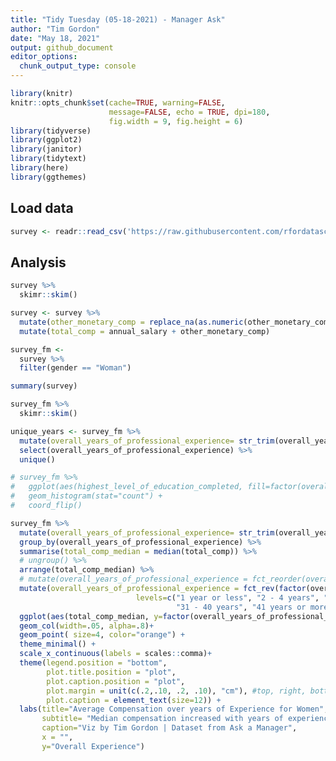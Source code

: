 ```yaml
---
title: "Tidy Tuesday (05-18-2021) - Manager Ask"
author: "Tim Gordon"
date: "May 18, 2021"
output: github_document
editor_options:
  chunk_output_type: console
---
```


```r
library(knitr)
knitr::opts_chunk$set(cache=TRUE, warning=FALSE,
                      message=FALSE, echo = TRUE, dpi=180,
                      fig.width = 9, fig.height = 6)
library(tidyverse)
library(ggplot2)
library(janitor)
library(tidytext)
library(here)
library(ggthemes)
```

## Load data

```r
survey <- readr::read_csv('https://raw.githubusercontent.com/rfordatascience/tidytuesday/master/data/2021/2021-05-18/survey.csv')

```

## Analysis


```r
survey %>%
  skimr::skim()

survey <- survey %>%
  mutate(other_monetary_comp = replace_na(as.numeric(other_monetary_comp),0)) %>%
  mutate(total_comp = annual_salary + other_monetary_comp) 

survey_fm <- 
  survey %>%
  filter(gender == "Woman") 

summary(survey)

survey_fm %>%
  skimr::skim()

```


```r
unique_years <- survey_fm %>%
  mutate(overall_years_of_professional_experience= str_trim(overall_years_of_professional_experience)) %>%
  select(overall_years_of_professional_experience) %>%
  unique()

# survey_fm %>%
#   ggplot(aes(highest_level_of_education_completed, fill=factor(overall_years_of_professional_experience))) +
#   geom_histogram(stat="count") +
#   coord_flip()

survey_fm %>%
  mutate(overall_years_of_professional_experience= str_trim(overall_years_of_professional_experience)) %>%
  group_by(overall_years_of_professional_experience) %>%
  summarise(total_comp_median = median(total_comp)) %>%
  # ungroup() %>%
  arrange(total_comp_median) %>%
  # mutate(overall_years_of_professional_experience = fct_reorder(overall_years_of_professional_experience, desc(total_comp_avg))) #%>%
  mutate(overall_years_of_professional_experience = fct_rev(factor(overall_years_of_professional_experience, 
                            levels=c("1 year or less", "2 - 4 years", "5-7 years", "8 - 10 years", "11 - 20 years", "21 - 30 years", 
                                     "31 - 40 years", "41 years or more")))) %>%
  ggplot(aes(total_comp_median, y=factor(overall_years_of_professional_experience))) +
  geom_col(width=.05, alpha=.8)+
  geom_point( size=4, color="orange") +
  theme_minimal() +
  scale_x_continuous(labels = scales::comma)+
  theme(legend.position = "bottom",
        plot.title.position = "plot",
        plot.caption.position = "plot",
        plot.margin = unit(c(.2,.10, .2, .10), "cm"), #top, right, bottom, left
        plot.caption = element_text(size=12)) +
  labs(title="Average Compensation over years of Experience for Women",
       subtitle= "Median compensation increased with years of experience",
       caption="Viz by Tim Gordon | Dataset from Ask a Manager",
       x = "",
       y="Overall Experience")
```







